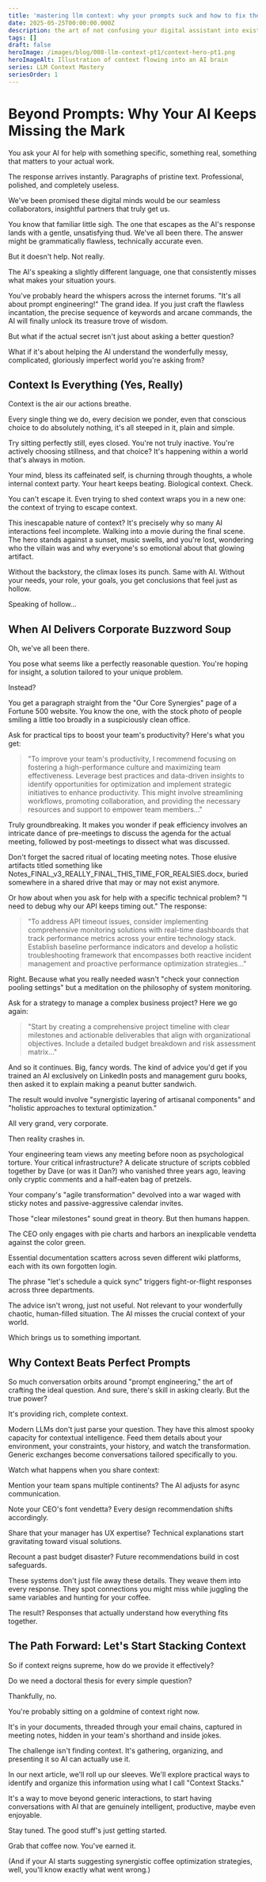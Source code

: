 ```yaml
---
title: 'mastering llm context: why your prompts suck and how to fix them (part 1)'
date: 2025-05-25T00:00:00.000Z
description: the art of not confusing your digital assistant into existential crisis mode
tags: []
draft: false
heroImage: /images/blog/008-llm-context-pt1/context-hero-pt1.png
heroImageAlt: Illustration of context flowing into an AI brain
series: LLM Context Mastery
seriesOrder: 1
---
```


# Beyond Prompts: Why Your AI Keeps Missing the Mark

You ask your AI for help with something specific, something real, something that matters to your actual work.

The response arrives instantly. Paragraphs of pristine text. Professional, polished, and completely useless.

We've been promised these digital minds would be our seamless collaborators, insightful partners that truly get us.

You know that familiar little sigh. The one that escapes as the AI's response lands with a gentle, unsatisfying thud. We've all been there. The answer might be grammatically flawless, technically accurate even.

But it doesn't help. Not really.

The AI's speaking a slightly different language, one that consistently misses what makes your situation yours.

You've probably heard the whispers across the internet forums. "It's all about prompt engineering!" The grand idea. If you just craft the flawless incantation, the precise sequence of keywords and arcane commands, the AI will finally unlock its treasure trove of wisdom.

But what if the actual secret isn't just about asking a better question?

What if it's about helping the AI understand the wonderfully messy, complicated, gloriously imperfect world you're asking from?

## Context Is Everything (Yes, Really)

Context is the air our actions breathe.

Every single thing we do, every decision we ponder, even that conscious choice to do absolutely nothing, it's all steeped in it, plain and simple.

Try sitting perfectly still, eyes closed. You're not truly inactive. You're actively choosing stillness, and that choice? It's happening within a world that's always in motion. 

Your mind, bless its caffeinated self, is churning through thoughts, a whole internal context party. Your heart keeps beating. Biological context. Check.

You can't escape it. Even trying to shed context wraps you in a new one: the context of trying to escape context. 

This inescapable nature of context? It's precisely why so many AI interactions feel incomplete. Walking into a movie during the final scene. The hero stands against a sunset, music swells, and you're lost, wondering who the villain was and why everyone's so emotional about that glowing artifact.

Without the backstory, the climax loses its punch. Same with AI. Without your needs, your role, your goals, you get conclusions that feel just as hollow.

Speaking of hollow...

## When AI Delivers Corporate Buzzword Soup

Oh, we've all been there.

You pose what seems like a perfectly reasonable question. You're hoping for insight, a solution tailored to your unique problem.

Instead?

You get a paragraph straight from the "Our Core Synergies" page of a Fortune 500 website. You know the one, with the stock photo of people smiling a little too broadly in a suspiciously clean office.

Ask for practical tips to boost your team's productivity? Here's what you get:

> "To improve your team's productivity, I recommend focusing on fostering a high-performance culture and maximizing team effectiveness. Leverage best practices and data-driven insights to identify opportunities for optimization and implement strategic initiatives to enhance productivity. This might involve streamlining workflows, promoting collaboration, and providing the necessary resources and support to empower team members..."

Truly groundbreaking. It makes you wonder if peak efficiency involves an intricate dance of pre-meetings to discuss the agenda for the actual meeting, followed by post-meetings to dissect what was discussed.

Don't forget the sacred ritual of locating meeting notes. Those elusive artifacts titled something like Notes_FINAL_v3_REALLY_FINAL_THIS_TIME_FOR_REALSIES.docx, buried somewhere in a shared drive that may or may not exist anymore.

Or how about when you ask for help with a specific technical problem? "I need to debug why our API keeps timing out." The response:

> "To address API timeout issues, consider implementing comprehensive monitoring solutions with real-time dashboards that track performance metrics across your entire technology stack. Establish baseline performance indicators and develop a holistic troubleshooting framework that encompasses both reactive incident management and proactive performance optimization strategies..."

Right. Because what you really needed wasn't "check your connection pooling settings" but a meditation on the philosophy of system monitoring.

Ask for a strategy to manage a complex business project? Here we go again:

> "Start by creating a comprehensive project timeline with clear milestones and actionable deliverables that align with organizational objectives. Include a detailed budget breakdown and risk assessment matrix..."

And so it continues. Big, fancy words. The kind of advice you'd get if you trained an AI exclusively on LinkedIn posts and management guru books, then asked it to explain making a peanut butter sandwich. 

The result would involve "synergistic layering of artisanal components" and "holistic approaches to textural optimization."

All very grand, very corporate.

Then reality crashes in.

Your engineering team views any meeting before noon as psychological torture. Your critical infrastructure? A delicate structure of scripts cobbled together by Dave (or was it Dan?) who vanished three years ago, leaving only cryptic comments and a half-eaten bag of pretzels. 

Your company's "agile transformation" devolved into a war waged with sticky notes and passive-aggressive calendar invites.

Those "clear milestones" sound great in theory. But then humans happen. 

The CEO only engages with pie charts and harbors an inexplicable vendetta against the color green. 

Essential documentation scatters across seven different wiki platforms, each with its own forgotten login. 

The phrase "let's schedule a quick sync" triggers fight-or-flight responses across three departments.

The advice isn't wrong, just not useful. Not relevant to your wonderfully chaotic, human-filled situation. The AI misses the crucial context of your world.

Which brings us to something important.

## Why Context Beats Perfect Prompts

So much conversation orbits around "prompt engineering," the art of crafting the ideal question. And sure, there's skill in asking clearly. But the true power?

It's providing rich, complete context.

Modern LLMs don't just parse your question. They have this almost spooky capacity for contextual intelligence. Feed them details about your environment, your constraints, your history, and watch the transformation. Generic exchanges become conversations tailored specifically to you.

Watch what happens when you share context:

Mention your team spans multiple continents? The AI adjusts for async communication.

Note your CEO's font vendetta? Every design recommendation shifts accordingly.

Share that your manager has UX expertise? Technical explanations start gravitating toward visual solutions.

Recount a past budget disaster? Future recommendations build in cost safeguards.

These systems don't just file away these details. They weave them into every response. They spot connections you might miss while juggling the same variables and hunting for your coffee.

The result? Responses that actually understand how everything fits together.

## The Path Forward: Let's Start Stacking Context

So if context reigns supreme, how do we provide it effectively? 

Do we need a doctoral thesis for every simple question?

Thankfully, no.

You're probably sitting on a goldmine of context right now. 

It's in your documents, threaded through your email chains, captured in meeting notes, hidden in your team's shorthand and inside jokes.

The challenge isn't finding context. It's gathering, organizing, and presenting it so AI can actually use it.

In our next article, we'll roll up our sleeves. We'll explore practical ways to identify and organize this information using what I call "Context Stacks." 

It's a way to move beyond generic interactions, to start having conversations with AI that are genuinely intelligent, productive, maybe even enjoyable.

Stay tuned. The good stuff's just getting started.

Grab that coffee now. You've earned it.

(And if your AI starts suggesting synergistic coffee optimization strategies, well, you'll know exactly what went wrong.)
